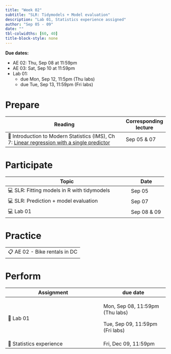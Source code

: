 ```yaml
---
title: "Week 02"
subtitle: "SLR: Tidymodels + Model evaluation"
description: "Lab 01, Statistics experience assigned"
author: "Sep 05 - 09"
date: ""
tbl-colwidths: [60, 40]
title-block-style: none
---
```


::: callout-important
**Due dates:**

-   AE 02: Thu, Sep 08 at 11:59pm
-   AE 03: Sat, Sep 10 at 11:59pm
-   Lab 01:
    -   due Mon, Sep 12, 11:5pm (Thu labs)
    -   due Tue, Sep 13, 11:59pm (Fri labs)
:::

# Prepare

+---------------------------------------------------------------------------------------------------------------------------------------------------+-----------------------+
| Reading                                                                                                                                           | Corresponding lecture |
+===================================================================================================================================================+=======================+
| 📖 Introduction to Modern Statistics (IMS), Ch 7: [Linear regression with a single predictor](https://openintro-ims.netlify.app/model-slr.html)   | Sep 05 & 07           |
+---------------------------------------------------------------------------------------------------------------------------------------------------+-----------------------+

# Participate

+------------------------------------------------------+---------------+
| Topic                                                | Date          |
+======================================================+===============+
| 💻 SLR: Fitting models in R with tidymodels          | Sep 05        |
+------------------------------------------------------+---------------+
| 💻 SLR: Prediction + model evaluation                | Sep 07        |
+------------------------------------------------------+---------------+
| 💻 Lab 01                                            | Sep 08 & 09   |
+------------------------------------------------------+---------------+

# Practice

|                               |
|-------------------------------|
| 📋 AE 02 - Bike rentals in DC |

# Perform

+------------------------------------------------+---------------------------------+
| Assignment                                     | due date                        |
+================================================+=================================+
| 📝 Lab 01                                      | Mon, Sep 08, 11:59pm (Thu labs) |
|                                                |                                 |
|                                                | Tue, Sep 09, 11:59pm (Fri labs) |
+------------------------------------------------+---------------------------------+
| 📝 Statistics experience                       | Fri, Dec 09, 11:59pm            |
+------------------------------------------------+---------------------------------+
